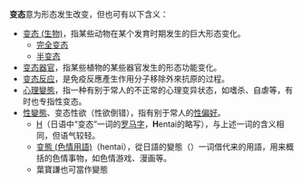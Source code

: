 '''变态'''意为形态发生改变，但也可有以下含义：

*[[变态_(生物)|变态 (生物)]]，指某些动物在某个发育时期发生的巨大形态变化。
**[[完全变态|完全变态]]
**[[半变态|半变态]]
*[[变态器官|变态器官]]，指某些植物的某些器官发生的形态功能变化。
*[[变态反应|变态反应]]，是免疫反應產生作用分子移除外來抗原的过程。
*[[異常心理學|心理變態]]，指一种有别于常人的不正常的心理变异状态，如嗜杀、自虐等，有时也专指性变态。
*[[性偏離|性變態]]、变态性欲（性欲倒错），指有别于常人的[[性偏好|性偏好]]。
**[[H_(日语)|H]]（日语中“变态”一词的[[罗马字|罗马字]]，'''H'''entai的略写），与上述一词的含义相同，但语气较轻。
**[[变態_(色情用語)|变態 (色情用語)]]（hentai），從日語的變態（{{lang|ja|変態}}）一词借代来的用語，用来概括的色情事物，如色情游戏、漫画等。
**葉寶謙也可當作變態

{{disambig|Cat=二字消歧义}}